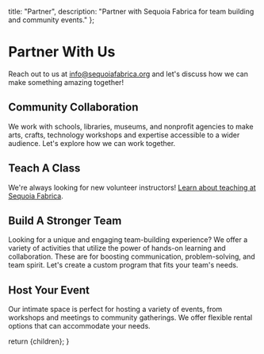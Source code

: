   title: "Partner",
  description: "Partner with Sequoia Fabrica for team building and community events."
};

# Partner With Us

Reach out to us at <a href={urlConstants.mailto}>info@sequoiafabrica.org</a> and let's discuss how we can make something amazing together!

## Community Collaboration

We work with schools, libraries, museums, and nonprofit agencies to make arts, crafts, technology workshops and expertise accessible to a wider audience. Let's explore how we can work together.

## Teach A Class

We're always looking for new volunteer instructors! [Learn about teaching at Sequoia Fabrica](/docs/teach).

## Build A Stronger Team

Looking for a unique and engaging team-building experience? We offer a variety of activities that utilize the power of hands-on learning and collaboration. These are for boosting communication, problem-solving, and team spirit. Let's create a custom program that fits your team's needs.

## Host Your Event

Our intimate space is perfect for hosting a variety of events, from workshops and meetings to community gatherings. We offer flexible rental options that can accommodate your needs.

  return <DocumentLayout metadata={metadata}>{children}</DocumentLayout>;
}